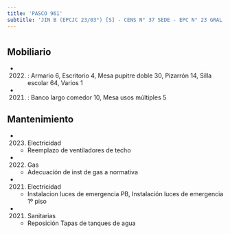 ```yaml
---
title: 'PASCO 961'
subtitle: 'JIN B (EPCJC 23/03°) [S] - CENS N° 37 SEDE - EPC N° 23 GRAL. VIAMONTE'
---
```


#


## Mobiliario

*  (2022) : Armario 6, Escritorio 4, Mesa pupitre doble 30, Pizarrón 14, Silla escolar 64, Varios 1 

*  (2021) : Banco largo comedor 10, Mesa usos múltiples 5 





## Mantenimiento

*  (2023) Electricidad 
    + Reemplazo de ventiladores de techo

*  (2022) Gas 
    + Adecuación de inst de gas a normativa

*  (2021) Electricidad 
    + Instalacion luces de emergencia PB, Instalación luces de emergencia 1º piso

*  (2021) Sanitarias 
    + Reposición Tapas de tanques de agua



